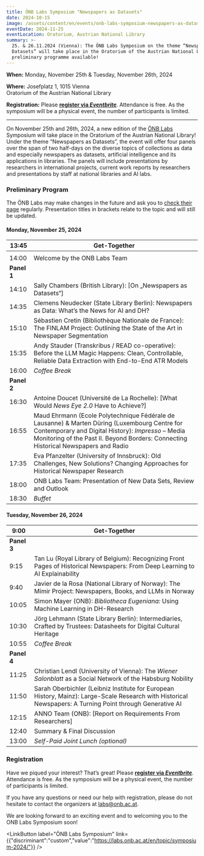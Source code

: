 ```yaml
---
title: ÖNB Labs Symposium "Newspapers as Datasets"
date: 2024-10-15
image: /assets/content/en/events/onb-labs-symposium-newspapers-as-datasets/image.jpg
eventDate: 2024-11-25
eventLocation: Oratorium, Austrian National Library
summary: >-
  25. & 26.11.2024 (Vienna): The ÖNB Labs Symposium on the theme “Newspapers as
  Datasets” will take place in the Oratorium of the Austrian National Library -
  preliminary programme available!
---
```

**When:** Monday, November 25th & Tuesday, November 26th, 2024

**Where:** Josefplatz 1, 1015 Vienna\
Oratorium of the Austrian National Library

**Registration:** Please [**register via *Eventbrite***](https://www.eventbrite.at/e/onb-labs-symposium-2024-tickets-999301075417). Attendance is free. As the symposium will be a physical event, the number of participants is limited.

---

On November 25th and 26th, 2024, a new edition of the [ÖNB Labs](https://labs.onb.ac.at/en/) Symposium will take place in the Oratorium of the Austrian National Library! Under the theme “Newspapers as Datasets”, the event will offer four panels over the span of two half-days on the diverse topics of collections as data and especially newspapers as datasets, artificial intelligence and its applications in libraries. The panels will include presentations by researchers in international projects, current work reports by researchers and presentations by staff at national libraries and AI labs.

### **Preliminary Program**

The ÖNB Labs may make changes in the future and ask you to [check their page](https://labs.onb.ac.at/en/topic/symposium-2024/) regularly. Presentation titles in brackets relate to the topic and will still be updated.

#### **Monday, November 25, 2024**

| 13:45       | Get-Together                                                                                                                                                                                                                               |
| ----------- | ------------------------------------------------------------------------------------------------------------------------------------------------------------------------------------------------------------------------------------------ |
|             |                                                                                                                                                                                                                                            |
| 14:00       | Welcome by the ONB Labs Team                                                                                                                                                                                                               |
| **Panel 1** |                                                                                                                                                                                                                                            |
| 14:10       | Sally Chambers (British Library): \[On „Newspapers as Datasets“]                                                                                                                                                                           |
| 14:35       | Clemens Neudecker (State Library Berlin): Newspapers as Data: What’s the News for AI and DH?                                                                                                                                               |
| 15:10       | Sébastien Cretin (Bibliothèque Nationale de France): The FINLAM Project: Outlining the State of the Art in Newspaper Segmentation                                                                                                          |
| 15:35       | Andy Stauder (Transkribus / READ co-operative): Before the LLM Magic Happens: Clean, Controllable, Reliable Data Extraction with End-to-End ATR Models                                                                                     |
| 16:00       | *Coffee Break*                                                                                                                                                                                                                             |
| **Panel 2** |                                                                                                                                                                                                                                            |
| 16:30       | Antoine Doucet (Université de La Rochelle): \[What Would *News Eye 2.0* Have to Achieve?]                                                                                                                                                  |
| 16:55       | Maud Ehrmann (Ecole Polytechnique Fédérale de Lausanne) & Marten Düring (Luxembourg Centre for Contemporary and Digital History): *Impresso* – Media Monitoring of the Past II. Beyond Borders: Connecting Historical Newspapers and Radio |
| 17:35       | Eva Pfanzelter (University of Innsbruck): Old Challenges, New Solutions? Changing Approaches for Historical Newspaper Research                                                                                                             |
| 18:00       | ONB Labs Team: Presentation of New Data Sets, Review and Outlook                                                                                                                                                                           |
| 18:30       | *Buffet*                                                                                                                                                                                                                                   |

#### **Tuesday, November 26, 2024**

| 9:00        | Get-Together                                                                                                                                              |
| ----------- | --------------------------------------------------------------------------------------------------------------------------------------------------------- |
| **Panel 3** |                                                                                                                                                           |
| 9:15        | Tan Lu (Royal Library of Belgium): Recognizing Front Pages of Historical Newspapers: From Deep Learning to AI Explainability                              |
| 9:40        | Javier de la Rosa (National Library of Norway): The Mímir Project: Newspapers, Books, and LLMs in Norway                                                  |
| 10:05       | Simon Mayer (ONB): *Bibliotheca Eugeniana:* Using Machine Learning in DH-Research                                                                         |
| 10:30       | Jörg Lehmann (State Library Berlin): Intermediaries, Crafted by Trustees: Datasheets for Digital Cultural Heritage                                        |
| 10:55       | *Coffee Break*                                                                                                                                            |
| **Panel 4** |                                                                                                                                                           |
| 11:25       | Christian Lendl (University of Vienna): The *Wiener Salonblatt* as a Social Network of the Habsburg Nobility                                              |
| 11:50       | Sarah Oberbichler (Leibniz Institute for European History, Mainz): Large-Scale Research with Historical Newspapers: A Turning Point through Generative AI |
| 12:15       | ANNO Team (ONB): \[Report on Requirements From Researchers]                                                                                               |
| 12:40       | Summary & Final Discussion                                                                                                                                |
| 13:00       | *Self-Paid Joint Lunch (optional)*                                                                                                                        |

### **Registration**

Have we piqued your interest? That’s great! Please [**register via *Eventbrite***](https://www.eventbrite.at/e/onb-labs-symposium-2024-tickets-999301075417). Attendance is free. As the symposium will be a physical event, the number of participants is limited.

If you have any questions or need our help with registration, please do not hesitate to contact the organizers at [labs@onb.ac.at](mailto:labs@onb.ac.at).&#x20;

We are looking forward to an exciting event and to welcoming you to the ONB Labs Symposium soon!

<LinkButton label="ÖNB Labs Symposium" link={{"discriminant":"custom","value":"https://labs.onb.ac.at/en/topic/symposium-2024/"}} />
